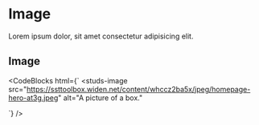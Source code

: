 # Image

<HeaderComponent
  htmlTag="studs-image"
  jsxTag="StudsImage"
  version="Since 2.0"
  status="Stable"
/>

Lorem ipsum dolor, sit amet consectetur adipisicing elit.

## Image

<ResizerFeatures>
  <studs-image
    src="https://ssttoolbox.widen.net/content/whccz2ba5x/jpeg/homepage-hero-at3g.jpeg"
    alt="A picture of a box."
  ></studs-image>
</ResizerFeatures>

<CodeBlocks
  html={`
<studs-image
  src="https://ssttoolbox.widen.net/content/whccz2ba5x/jpeg/homepage-hero-at3g.jpeg"
  alt="A picture of a box."
></studs-image>
  `}
/>
